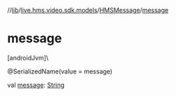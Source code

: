 //[lib](/api-reference/android/v2/home/content)/[live.hms.video.sdk.models](../index)/[HMSMessage](index)/[message](message)

# message

[androidJvm]\

@SerializedName(value = message)

val [message](message): [String](https://kotlinlang.org/api/latest/jvm/stdlib/kotlin/-string/index.html)
